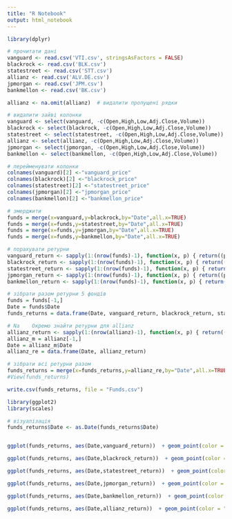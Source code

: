 ```yaml
---
title: "R Notebook"
output: html_notebook
---
```


```r
library(dplyr)

# прочитати дані
vanguard <- read.csv('VTI.csv', stringsAsFactors = FALSE)
blackrock <- read.csv('BLK.csv')
statestreet <- read.csv('STT.csv')
allianz <- read.csv('ALV.DE.csv')
jpmorgan <- read.csv('JPM.csv')
bankmellon <- read.csv('BK.csv')

allianz <- na.omit(allianz)  # видалити пропущені рядки

# видалити зайві колонки
vanguard <- select(vanguard, -c(Open,High,Low,Adj.Close,Volume))
blackrock <- select(blackrock, -c(Open,High,Low,Adj.Close,Volume))
statestreet <- select(statestreet, -c(Open,High,Low,Adj.Close,Volume))
allianz <- select(allianz, -c(Open,High,Low,Adj.Close,Volume))
jpmorgan <- select(jpmorgan, -c(Open,High,Low,Adj.Close,Volume))
bankmellon <- select(bankmellon, -c(Open,High,Low,Adj.Close,Volume))

# перейменувати колонки
colnames(vanguard)[2] <-"vanguard_price"
colnames(blackrock)[2] <-"blackrock_price"
colnames(statestreet)[2] <-"statestreet_price"
colnames(jpmorgan)[2] <-"jpmorgan_price"
colnames(bankmellon)[2] <-"bankmellon_price"

# змерджити
funds = merge(x=vanguard,y=blackrock,by="Date",all.x=TRUE)
funds = merge(x=funds,y=statestreet,by="Date",all.x=TRUE)
funds = merge(x=funds,y=jpmorgan,by="Date",all.x=TRUE)
funds = merge(x=funds,y=bankmellon,by="Date",all.x=TRUE)

# порахувати ретурни
vanguard_return <- sapply(1:(nrow(funds)-1), function(x, p) { return((p[x+1] - p[x])/p[x]) }, funds$vanguard_price)
blackrock_return <- sapply(1:(nrow(funds)-1), function(x, p) { return((p[x+1] - p[x])/p[x]) }, funds$blackrock)
statestreet_return <- sapply(1:(nrow(funds)-1), function(x, p) { return((p[x+1] - p[x])/p[x]) }, funds$statestreet)
jpmorgan_return <- sapply(1:(nrow(funds)-1), function(x, p) { return((p[x+1] - p[x])/p[x]) }, funds$jpmorgan)
bankmellon_return <- sapply(1:(nrow(funds)-1), function(x, p) { return((p[x+1] - p[x])/p[x]) }, funds$bankmellon)
```


```r
# зібрати разом ретурни 5 фондів
funds = funds[-1,]
Date = funds$Date
funds_returns = data.frame(Date, vanguard_return, blackrock_return, statestreet_return, jpmorgan_return, bankmellon_return)

# Na    Окремо знайти ретурни для allianz
allianz_return <- sapply(1:(nrow(allianz)-1), function(x, p) { return((p[x+1] - p[x])/p[x]) }, allianz$Close)
allianz_m = allianz[-1,]
Date = allianz_m$Date
allianz_re = data.frame(Date, allianz_return)

# зібрати всі ретурни разом
funds_returns = merge(x=funds_returns,y=allianz_re,by="Date",all.x=TRUE)
#View(funds_returns)
```


```r
write.csv(funds_returns, file = "Funds.csv")
```

```r
library(ggplot2) 
library(scales)

# візуалізація
funds_returns$Date <- as.Date(funds_returns$Date)


ggplot(funds_returns, aes(Date,vanguard_return))  + geom_point(color = "#00AFBB", size = 0.5) + geom_line(color = "#00AFBB", size = 0.5) + labs(x = "date", y = "Return per share", title = "Vanguard") + scale_x_date(labels = date_format("%Y-%m-%d")) + theme(plot.title = element_text(hjust = 0.5))

ggplot(funds_returns, aes(Date,blackrock_return))  + geom_point(color = "#00AFBB", size = 0.5) + geom_line(color = "#00AFBB", size = 0.5) + labs(x = "date", y = "Return per share", title = "Blackrock") + scale_x_date(labels = date_format("%Y-%m-%d")) + theme(plot.title = element_text(hjust = 0.5))

ggplot(funds_returns, aes(Date,statestreet_return))  + geom_point(color = "#00AFBB", size = 0.5) + geom_line(color = "#00AFBB", size = 0.5) + labs(x = "date", y = "Return per share", title = "Statestreet") + scale_x_date(labels = date_format("%Y-%m-%d")) + theme(plot.title = element_text(hjust = 0.5))

ggplot(funds_returns, aes(Date,jpmorgan_return))  + geom_point(color = "#00AFBB", size = 0.5) + geom_line(color = "#00AFBB", size = 0.5) + labs(x = "date", y = "Return per share", title = "Jpmorgan") + scale_x_date(labels = date_format("%Y-%m-%d")) + theme(plot.title = element_text(hjust = 0.5))

ggplot(funds_returns, aes(Date,bankmellon_return))  + geom_point(color = "#00AFBB", size = 0.5) + geom_line(color = "#00AFBB", size = 0.5) + labs(x = "date", y = "Return per share", title = "Bankmellon") + scale_x_date(labels = date_format("%Y-%m-%d")) + theme(plot.title = element_text(hjust = 0.5))

ggplot(funds_returns, aes(Date,allianz_return))  + geom_point(color = "#00AFBB", size = 0.5) + geom_line(color = "#00AFBB", size = 0.5) + labs(x = "date", y = "Return per share", title = "Allianz") + scale_x_date(labels = date_format("%Y-%m-%d")) + theme(plot.title = element_text(hjust = 0.5))
```

